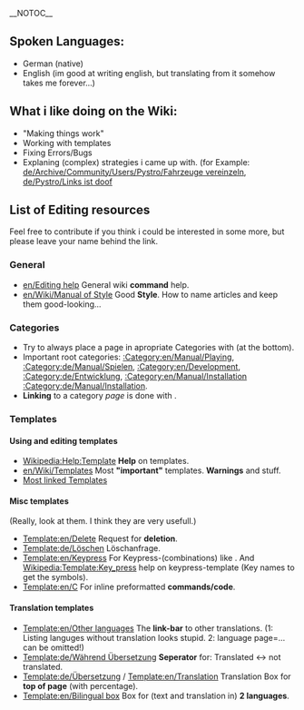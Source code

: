 __NOTOC__
== Spoken Languages: ==
* German (native)
* English (im good at writing english, but translating from it somehow takes me forever...)
== What i like doing on the Wiki: ==
* "Making things work"
* Working with templates
* Fixing Errors/Bugs
* Explaning (complex) strategies i came up with. (for Example: [[de/Archive/Community/Users/Pystro/Fahrzeuge vereinzeln]], [[de/Pystro/Links ist doof]]
== List of Editing resources ==
{{en/Bilingual box|de
|Meine Favoriten, hauptsächlich als Nachschlagewerk für mich selbst, aber ich hoffe, ich kann auch anderen damit helfen.
|My favourites, mainly as a quick reference for myself , but i hope its also usefull to others.
}}
Feel free to contribute if you think i could be interested in some more, but please leave your name behind the link.
=== General ===
* [[en/Editing help]] General wiki '''command''' help.
* [[en/Wiki/Manual of Style]] Good '''Style'''. How to name articles and keep them good-looking...
=== Categories ===
* Try to always place a page in apropriate Categories with {{en/C|<nowiki>[[Category:Example]]</nowiki>|}} (at the bottom).
* Important root categories: [[:Category:en/Manual/Playing]], [[:Category:de/Manual/Spielen]], [[:Category:en/Development]], [[:Category:de/Entwicklung]], [[:Category:en/Manual/Installation]] [[:Category:de/Manual/Installation]].
* '''Linking''' to a category ''page'' is done with {{en/C|<nowiki>[[:Category:Example]]</nowiki>|}}.
=== Templates ===
==== Using and editing templates ====
* [https://en.wikipedia.org/wiki/Help:Template Wikipedia:Help:Template] '''Help''' on templates.
* [[en/Wiki/Templates]] Most '''"important"''' templates. '''Warnings''' and stuff.
* [[Special:Mostlinkedtemplates?limit=500|Most linked Templates]]
==== Misc templates ====
(Really, look at them. I think they are very usefull.)
* [[Template:en/Delete]] Request for '''deletion'''.
* [[Template:de/Löschen]] Löschanfrage.
* [[Template:en/Keypress]] For Keypress-(combinations) like {{en/Keypress|Shift|F8}}. And [https://en.wikipedia.org/wiki/Template:Key_press Wikipedia:Template:Key_press] help on keypress-template (Key names to get the symbols).
* [[Template:en/C]] For inline preformatted '''commands/code'''.
==== Translation templates ====
* [[Template:en/Other languages]] The '''link-bar''' to other translations. (1: Listing languges without translation looks stupid. 2: language page=... can be omitted!)
* [[Template:de/Während Übersetzung]] '''Seperator''' for: Translated <-> not translated.
* [[Template:de/Übersetzung]] / [[Template:en/Translation]] Translation Box for '''top of page''' (with percentage).
* [[Template:en/Bilingual box]] Box for (text and translation in) '''2 languages'''.